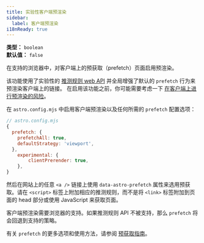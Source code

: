 ```yaml
---
title: 实验性客户端预渲染
sidebar:
  label: 客户端预渲染
i18nReady: true
---
```



<p>

**类型：** `boolean`<br />
**默认值：** `false`<br />
<Since v="4.2.0" />
</p>

在支持的浏览器中，对客户端上的预获取（prefetch）页面启用预渲染。

该功能使用了实验性的 [推测规则 web API](https://developer.mozilla.org/zh-CN/docs/Web/API/Speculation_Rules_API) 并全局增强了默认的 `prefetch` 行为来预渲染客户端上的链接。
在启用该功能之前，你可能需要考虑一下 [在客户端上进行预渲染的风险](https://developer.mozilla.org/zh-CN/docs/Web/API/Speculation_Rules_API#不安全的预取)。

在 `astro.config.mjs` 中启用客户端预渲染以及任何所需的 `prefetch` 配置选项：

```js
// astro.config.mjs
{
  prefetch: {
    prefetchAll: true,
    defaultStrategy: 'viewport',
  },
	experimental: {
		clientPrerender: true,
	},
}
```

然后在网站上的任意 `<a />` 链接上使用 `data-astro-prefetch` 属性来选用预获取。请在 `<script>` 标签上附加相应的推测规则，而不是将 `<link>` 标签附加到页面的 head 部分或使用 JavaScript 来获取页面。

客户端预渲染需要浏览器的支持。如果推测规则 API 不被支持，那么 `prefetch` 将会回退到支持的策略。

有关 `prefetch` 的更多选项和使用方法，请参阅 [预获取指南](/zh-cn/guides/prefetch/)。
